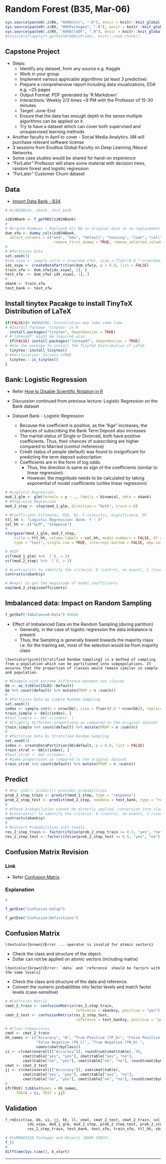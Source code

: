 # Random Forest (B35, Mar-06) {#b35}

```r
sys.source(paste0(.z$RX, "A99Knitr", ".R"), envir = knitr::knit_global())
sys.source(paste0(.z$RX, "000Packages", ".R"), envir = knitr::knit_global())
sys.source(paste0(.z$RX, "A00AllUDF", ".R"), envir = knitr::knit_global())
#invisible(lapply(f_getPathR(A09isPrime), knitr::read_chunk))
```

## Capstone Project

- Steps:
  - Identify any dataset, from any source e.g. Kaggle
  - Work in your group
  - Implement various applicable algorithms (at least 3 predictive)
  - Prepare a comprehensive report including data visualizations, EDA e.g. ~25 pages
  - Output Format: PDF generated by 'R Markdown'
  - Interactions: Weekly 2/3 times ~9 PM with the Professor of 15-30 minutes
  - Target: June-End
  - Ensure that the data has enough depth in the sense multiple algorithms can be applied on it
  - Try to have a dataset which can cover both supervised and unsupervised learning methods

- Another faculty in April to cover - Social Media Analytics. IIM will purchase relevant software license
- 3 sessions from Eruditus Global Faculty on Deep Learning /Neural Networks
- Some case studies would be shared for hand-on experience
- "ForLater" Professor will share some material with decision trees, random forest and logistic regression
- "ForLater" Customer Churn dataset

## Data

- [Import Data Bank - B34](#set-bank-b34 "b34")

```r
# #zzB34Bank, xbank, test_bank
```

```r
zzB34Bank <- f_getRDS(zzB34Bank)
#
# #Create Dummies | Replaced All NA in original data so no replacement in dummy columns |
dum_xfw <- dummy_cols(zzB34Bank, 
  select_columns = c("wed", "edu", "default", "housing", "loan", "call", "poutcome"),
                      remove_first_dummy = TRUE, remove_selected_columns = TRUE) 
#
# #Partition Data
set.seed(3)
#idx_xsyw <- sample.int(n = nrow(dum_xfw), size = floor(0.8 * nrow(dum_xfw)), replace = FALSE)
idx_xsyw <- createDataPartition(dum_xfw$y, p = 0.8, list = FALSE)
train_xfw <- dum_xfw[idx_xsyw[, 1], ] 
test_xfw  <- dum_xfw[-idx_xsyw[, 1], ]
#
xbank <- train_xfw
test_bank <- test_xfw
```

## Install tinytex Pacakge to install TinyTeX Distribution of LaTeX {#tinytex-b35}

```r
if(FALSE){# #WARNING: Installation may take some time.
# #Install Package 'tinytex' in R
  install.packages("tinytex", dependencies = TRUE)
# #'latexpdf' might be required also
  if(FALSE) install.packages("latexpdf", dependencies = TRUE)
# #Use the package to install the TinyTeX Distribution of LaTeX
  tinytex::install_tinytex()
# #Verification: Success =TRUE
  tinytex:::is_tinytex()
}
```


## Bank: Logistic Regression

- Refer [How to Disable Scientific Notation in R](#scipen-b09 "b09")
- Discussion continued from previous lecture: Logistic Regression on the Bank dataset


- Dataset Bank - Logistic Regression
  - Because the coefficient is positive, as the "Age" increases, the chances of subscribing the Bank Term Deposit also increases
  - The marital status of Single or Divorced, both have positive coefficients. Thus, their chances of subscribing are higher compared to Married (control /reference)
  - Credit status of people (default) was found to insignificant for predicting the term deposit subscription
  - Coefficients are in the form of log odds.
    - Thus, the direction is same as sign of the coefficients (similar to linear regression). 
    - However, the magnitude needs to be calculated by taking exponential of model coefficients (unlike linear regression)


```r
# #Logistic Regression 
mod_1_glm <- glm(formula = y ~ ., family = binomial, data = xbank)
# #Step-wise Regression
mod_2_step <- step(mod_1_glm, direction = "both", trace = 0)
```

```r
# #Coefficient Estimates, RSE, R2, F-statistic, Significance, DF
ttl_hh <- "Logistic Regression: Bank: Y ~ X"
col_hh <- c("GLM", "Stepwise")
#
stargazer(mod_1_glm, mod_2_step, 
    title = ttl_hh, column.labels = col_hh, model.numbers = FALSE, df = FALSE, report = "vc*", 
    type = "text", single.row = TRUE, intercept.bottom = FALSE, dep.var.caption = "", digits = 4)
```


```r
# #VIF
vif(mod_1_glm) %>% `[`(. > 2)
vif(mod_2_step) %>% `[`(. > 2)
```


```r
# #contrasts() to identify the criteria: 0 (control, no event), 1 (case, event)
contrasts(xbank$y)
```

```r
# #exp() to get the magnitude of model coefficients
exp(mod_2_step$coefficients)
```


## Imbalanced data: Impact on Random Sampling

```r
f_getDef("Imbalanced-Data") #dddd
```

- Effect of Imbalanced Data on the Random Sampling (during partition)
  - Generally, in the case of logistic regression the data imbalance is present 
  - Thus, the Sampling is generally biased towards the majority class i.e. for the training set, most of the selection would be from majority class 


```definition
\textcolor{pink}{Stratified Random Sampling} is a method of sampling from a population which can be partitioned into subpopulations. It ensures that the proportion of classes would remain similar in sample and population.
```


```r
# #Example with extreme difference between two classes 
bb <- as_tibble(ISLR2::Default)
bb %>% count(default) %>% mutate(PROP = n /sum(n))
#
# #Partition Data by Simple Random Sampling
set.seed(3)
index <- sample.int(n = nrow(bb), size = floor(0.8 * nrow(bb)), replace = FALSE)
train_simple <- bb[c(index), ]
#test_simple <- bb[-c(index), ]
# #Slightly different proportions as compared to the original dataset
train_simple %>% count(default) %>% mutate(PROP = n /sum(n))
#
# #Partition Data by Stratified Random Sampling
set.seed(3)
index <- createDataPartition(bb$default, p = 0.8, list = FALSE)
train_strat <- bb[c(index), ]
#test_strat <- bb[-c(index), ]
# #Same proportions as compared to the original dataset
train_strat %>% count(default) %>% mutate(PROP = n /sum(n))
```

## Predict

```r
# #For glm(): predict() provides probabilities 
prob_2_step_train <- predict(mod_2_step, type = "response")
prob_2_step_test <- predict(mod_2_step, newdata = test_bank, type = "response")
#
# #These probabilities cannot be directly applied, conversion into classes is required
# #contrasts() to identify the criteria: 0 (control, no event), 1 (case, event)
contrasts(xbank$y)
#
# #Convert Probabilities into levels
res_2_step_train <- factor(ifelse(prob_2_step_train >= 0.5, "yes", "no"), levels = c("no", "yes"))
res_2_step_test <- factor(ifelse(prob_2_step_test >= 0.5, "yes", "no"), levels = c("no", "yes"))
```

## Confusion Matrix Revision {.tabset .tabset-fade}

### Link {.unlisted .unnumbered}

- Refer [Confusion Matrix](#confusion-f67 "f67")

### Explanation {.unlisted .unnumbered}

```r
#
```

```r
f_getExm("Confusion-Setup")
```

```r
f_getExm("Confusion-Definitions")
```

## Confusion Matrix

```conjecture
\textcolor{brown}{Error ... operator is invalid for atomic vectors}
```

- Check the class and structure of the object. 
- Dollar can not be applied on atomic vectors (including matrix)

```conjecture
\textcolor{brown}{Error: `data` and `reference` should be factors with the same levels}
```

- Check the class and structure of the data and reference.
- Convert the numeric probabilities into factor levels and match factor levels (case-sensitive)

```r
# #Confusion Matrix 
cmat_2_train <- confusionMatrix(res_2_step_train, 
                                reference = xbank$y, positive = "yes")
cmat_2_test <- confusionMatrix(res_2_step_test, 
                                reference = test_bank$y, positive = "yes")
```


```r
# #Class Comparisons
cmat <- cmat_2_train
hh_names <- c("Accuracy", "N", "True Positive (TP_A)", "False Positive (FP_B)", 
              "False Negative (FN_C)", "True Negative (TN_D) ", 
              names(cmat$byClass))
ii <- c(cmat$overall[["Accuracy"]], round(sum(cmat$table), 0), 
        cmat$table["yes", "yes"], cmat$table["yes", "no"], 
        cmat$table["no", "yes"], cmat$table["no", "no"], round(cmat$byClass, 4))
cmat <- cmat_2_test
jj <- c(cmat$overall[["Accuracy"]], sum(cmat$table), 
        cmat$table["yes", "yes"], cmat$table["yes", "no"], 
        cmat$table["no", "yes"], cmat$table["no", "no"], round(cmat$byClass, 4))
#
if(TRUE) tibble(Names = hh_names, 
     TRAIN = ii, TEST = jj)
```



## Validation {.unlisted .unnumbered .tabset .tabset-fade}

```r
f_rmExist(aa, bb, ii, jj, kk, ll, cmat, cmat_2_test, cmat_2_train, col_hh, dum_xfw, hh_names, 
          idx_xsyw, mod_1_glm, mod_2_step, prob_2_step_test, prob_2_step_train, res_2_step_test,
          res_2_step_train, test_bank, test_xfw, train_xfw, ttl_hh, xbank, zzB34Bank)
```

```r
# #SUMMARISED Packages and Objects (BOOK CHECK)
f_()
#
difftime(Sys.time(), k_start)
```

****
